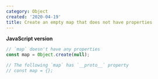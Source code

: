 ```yaml
---
category: Object
created: '2020-04-19'
title: Create an empty map that does not have properties
---
```


**JavaScript version**

```js map.js
// `map` doesn't have any properties
const map = Object.create(null);

// The following `map` has `__proto__` property
// const map = {};
```
